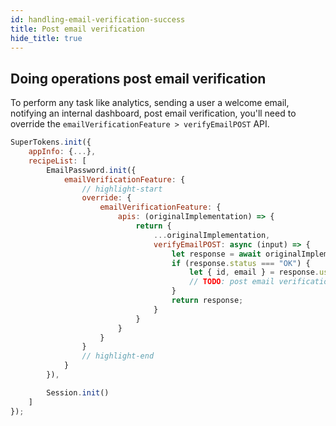```yaml
---
id: handling-email-verification-success
title: Post email verification
hide_title: true
---
```



## Doing operations post email verification

To perform any task like analytics, sending a user a welcome email, notifying an internal dashboard, post email verification, you'll need to override the `emailVerificationFeature > verifyEmailPOST` API.

<BackendSDKTabs>
<TabItem value="nodejs">

```js
SuperTokens.init({
    appInfo: {...},
    recipeList: [
        EmailPassword.init({
            emailVerificationFeature: {
                // highlight-start
                override: {
                    emailVerificationFeature: {
                        apis: (originalImplementation) => {
                            return {
                                ...originalImplementation,
                                verifyEmailPOST: async (input) => {
                                    let response = await originalImplementation.verifyEmailPOST(input);
                                    if (response.status === "OK") {
                                        let { id, email } = response.user;
                                        // TODO: post email verification logic
                                    }
                                    return response;
                                }
                            }
                        }
                    }
                }
                // highlight-end
            }
        }),

        Session.init()
    ]
});
```
</TabItem>
</BackendSDKTabs>